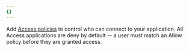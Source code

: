 ```yaml
---
{}
---
```


Add [Access policies](/cloudflare-one/policies/access/) to control who can connect to your application. All Access applications are deny by default -- a user must match an Allow policy before they are granted access.